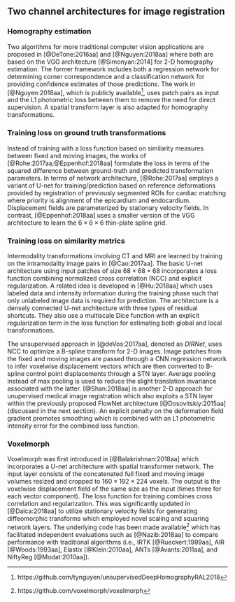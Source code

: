 
## Two channel architectures for image registration

### Homography estimation

Two algorithms for more traditional computer vision applications
are proposed in [@DeTone:2016aa] and [@Nguyen:2018aa] where both
are based on the VGG architecture [@Simonyan:2014] for 2-D homography
estimation.  The former framework includes both a regression network
for determining corner correspondence and a classification network
for providing confidence estimates of those predictions.  The work
in [@Nguyen:2018aa], which is publicly available[^H1], uses patch
pairs as input and the L1 photometric loss between them to remove
the need for direct supervision.  A spatial transform layer is
also adapted for homography transformations.

[^H1]: https://github.com/tynguyen/unsupervisedDeepHomographyRAL2018

### Training loss on ground truth transformations

Instead of training with a loss function based on similarity measures between
fixed and moving images, the works of [@Rohe:2017aa;@Eppenhof:2018aa] formulate
the loss in terms of the squared difference between ground-truth and predicted
transformation parameters.  In terms of network architecture, [@Rohe:2017aa]
employs a variant of U-net for training/prediction based on
reference deformations provided by registration of previously segmented
ROIs for cardiac matching where priority is alignment of the
epicardium and endocardium.  Displacement fields are parameterized by stationary
velocity fields.  In contrast, [@Eppenhof:2018aa] uses a smaller version of
the VGG architecture to learn the $6 \times 6 \times 6$ thin-plate spline grid.

### Training loss on similarity metrics

Intermodality transformations involving CT and MRI are learned by training on the
intramodality image pairs in [@Cao:2017aa].  The basic U-net architecture
using input patches of size $68 \times 68 \times 68$
incorporates a loss function combining normalized cross correlation (NCC) and
explicit regularization.  A related idea is developed in [@Hu:2018aa] which
uses labeled data and intensity information during the training phase such
that only unlabeled image data is required for prediction.  The architecture
is a densely connected U-net architecture with three types of residual
shortcuts.  They also use a
multiscale Dice function with an explicit regularization term in the loss
function for estimating both global and local transformations.

The unsupervised approach in [@deVos:2017aa], denoted as _DIRNet_, uses NCC
to optimize a B-spline transform for 2-D images.  Image patches from the fixed
and moving images are passed through a CNN regression network to infer voxelwise
displacement vectors which are then converted to B-spline control point displacements
through a STN layer.  Average pooling instead of max pooling is used to reduce
the slight translation invariance associated with the latter.  [@Shan:2018aa] is
another 2-D approach for unupervised medical image registration which also exploits a STN
layer within the previously proposed FlowNet architecture [@Dosovitskiy:2015aa]
(discussed in the next section).  An explicit penalty on the deformation field
gradient promotes smoothing which is combined with an L1 photometric intensity
error for the combined loss function.

### Voxelmorph

Voxelmorph was first introduced in [@Balakrishnan:2018aa] which incorporates
a U-net architecture with spatial transformer network.  The input layer
consists of the concatenated full fixed and moving image volumes resized
and cropped to $160 \times 192 \times 224$ voxels. The output is the voxelwise
displacement field of the same size as the input (times three for each vector
component).  The loss function for training combines cross correlation and
regularization.  This was significantly updated in [@Dalca:2018aa] to
utilize stationary velocity fields for generating diffeomorphic transforms
which employed novel scaling and squaring network layers.  The underlying
code has been made available[^V] which has facilitated independent evaluations
such as [@Nazib:2018aa] to compare performance with traditional algorithms (i.e.,
IRTK [@Rueckert:1999aa], AIR [@Woods:1993aa], Elastix [@Klein:2010aa],
ANTs [@Avants:2011aa], and NiftyReg [@Modat:2010aa]).

[^V]: https://github.com/voxelmorph/voxelmorph

